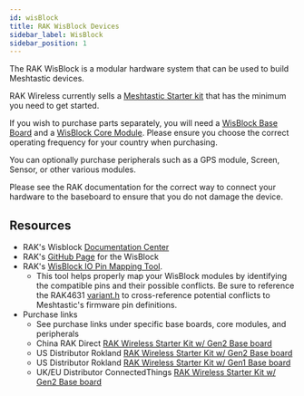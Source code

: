 ```yaml
---
id: wisBlock
title: RAK WisBlock Devices
sidebar_label: WisBlock
sidebar_position: 1
---
```



The RAK WisBlock is a modular hardware system that can be used to build Meshtastic devices.

RAK Wireless currently sells a [Meshtastic Starter kit](https://store.rakwireless.com/products/wisblock-meshtastic-starter-kit) that has the minimum you need to get started.

If you wish to purchase parts separately, you will need a [WisBlock Base Board](./base-board) and a [WisBlock Core Module](./core-module). Please ensure you choose the correct operating frequency for your country when purchasing.

You can optionally purchase peripherals such as a GPS module, Screen, Sensor, or other various modules.

Please see the RAK documentation for the correct way to connect your hardware to the baseboard to ensure that you do not damage the device.

## Resources

- RAK's Wisblock [Documentation Center](https://docs.rakwireless.com/Product-Categories/WisBlock)
- RAK's [GitHub Page](https://github.com/RAKWireless/WisBlock) for the WisBlock
- RAK's [WisBlock IO Pin Mapping Tool](https://docs.rakwireless.com/Knowledge-Hub/Pin-Mapper/).
  - This tool helps properly map your WisBlock modules by identifying the compatible pins and their possible conflicts. Be sure to reference the RAK4631 [variant.h](https://github.com/meshtastic/firmware/blob/master/variants/rak4631/variant.h) to cross-reference potential conflicts to Meshtastic's firmware pin definitions.
- Purchase links
  - See purchase links under specific base boards, core modules, and peripherals
  - China RAK Direct [RAK Wireless Starter Kit w/ Gen2 Base board](https://store.rakwireless.com/products/wisblock-meshtastic-starter-kit)
  - US Distributor Rokland [RAK Wireless Starter Kit w/ Gen2 Base board](https://store.rokland.com/products/rak-wireless-wisblock-meshtastic-starter-kit)
  - US Distributor Rokland [RAK Wireless Starter Kit w/ Gen1 Base board](https://store.rokland.com/products/rakwireless-meshtastic-starter-kit-alternative-with-rak5005-o-base)
  - UK/EU Distributor ConnectedThings [RAK Wireless Starter Kit w/ Gen2 Base board](https://connectedthings.store/gb/meshtastic/rak-wisblock-meshtastic-starter-kit.html)
